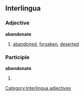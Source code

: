 ==Interlingua==

===Adjective===
'''abandonate'''

# [[abandoned]], [[forsaken]], [[deserted]]

===Participle===
'''abandonate'''

# {{ia-form of|abandon|ate}}

[[Category:Interlingua adjectives]]